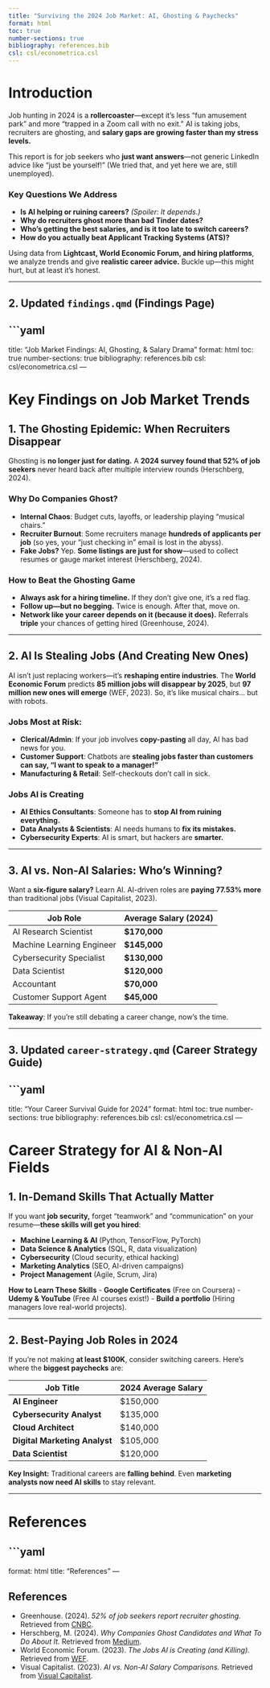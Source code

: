 ```yaml
---
title: "Surviving the 2024 Job Market: AI, Ghosting & Paychecks"
format: html
toc: true
number-sections: true
bibliography: references.bib
csl: csl/econometrica.csl
---
```


# Introduction

Job hunting in 2024 is a **rollercoaster**—except it’s less "fun amusement park" and more "trapped in a Zoom call with no exit." AI is taking jobs, recruiters are ghosting, and **salary gaps are growing faster than my stress levels.** 

This report is for job seekers who **just want answers**—not generic LinkedIn advice like "just be yourself!" (We tried that, and yet here we are, still unemployed). 

### **Key Questions We Address**
- **Is AI helping or ruining careers?** *(Spoiler: It depends.)*
- **Why do recruiters ghost more than bad Tinder dates?**
- **Who’s getting the best salaries, and is it too late to switch careers?**
- **How do you actually beat Applicant Tracking Systems (ATS)?**

Using data from **Lightcast, World Economic Forum, and hiring platforms**, we analyze trends and give **realistic career advice.** Buckle up—this might hurt, but at least it’s honest.

---

## **2. Updated `findings.qmd` (Findings Page)**

```yaml
---
title: "Job Market Findings: AI, Ghosting, & Salary Drama"
format: html
toc: true
number-sections: true
bibliography: references.bib
csl: csl/econometrica.csl
---

# **Key Findings on Job Market Trends**

## **1. The Ghosting Epidemic: When Recruiters Disappear**
Ghosting is **no longer just for dating.** A **2024 survey found that 52% of job seekers** never heard back after multiple interview rounds (Herschberg, 2024). 

### **Why Do Companies Ghost?**
- **Internal Chaos**: Budget cuts, layoffs, or leadership playing "musical chairs."
- **Recruiter Burnout**: Some recruiters manage **hundreds of applicants per job** (so yes, your "just checking in" email is lost in the abyss).
- **Fake Jobs?** Yep. **Some listings are just for show**—used to collect resumes or gauge market interest (Herschberg, 2024).

### **How to Beat the Ghosting Game**
- **Always ask for a hiring timeline.** If they don’t give one, it’s a red flag.
- **Follow up—but no begging.** Twice is enough. After that, move on.
- **Network like your career depends on it (because it does).** Referrals **triple** your chances of getting hired (Greenhouse, 2024).

---

## **2. AI Is Stealing Jobs (And Creating New Ones)**
AI isn’t just replacing workers—it’s **reshaping entire industries**. The **World Economic Forum** predicts **85 million jobs will disappear by 2025**, but **97 million new ones will emerge** (WEF, 2023). So, it’s like musical chairs… but with robots.

### **Jobs Most at Risk**:
- **Clerical/Admin**: If your job involves **copy-pasting** all day, AI has bad news for you.
- **Customer Support**: Chatbots are **stealing jobs faster than customers can say, "I want to speak to a manager!"**
- **Manufacturing & Retail**: Self-checkouts don’t call in sick.

### **Jobs AI is Creating**
- **AI Ethics Consultants**: Someone has to **stop AI from ruining everything.**
- **Data Analysts & Scientists**: AI needs humans to **fix its mistakes.**
- **Cybersecurity Experts**: AI is smart, but hackers are **smarter.**

---

## **3. AI vs. Non-AI Salaries: Who’s Winning?**
Want a **six-figure salary?** Learn AI. AI-driven roles are **paying 77.53% more** than traditional jobs (Visual Capitalist, 2023).

| Job Role                   | Average Salary (2024) |
|----------------------------|----------------------|
| AI Research Scientist      | **$170,000**        |
| Machine Learning Engineer  | **$145,000**        |
| Cybersecurity Specialist   | **$130,000**        |
| Data Scientist             | **$120,000**        |
| Accountant                 | **$70,000**         |
| Customer Support Agent     | **$45,000**         |

**Takeaway**: If you’re still debating a career change, now’s the time.

---

## **3. Updated `career-strategy.qmd` (Career Strategy Guide)**

```yaml
---
title: "Your Career Survival Guide for 2024"
format: html
toc: true
number-sections: true
bibliography: references.bib
csl: csl/econometrica.csl
---

# **Career Strategy for AI & Non-AI Fields**

## **1. In-Demand Skills That Actually Matter**
If you want **job security,** forget “teamwork” and “communication” on your resume—**these skills will get you hired**:

- **Machine Learning & AI** (Python, TensorFlow, PyTorch)
- **Data Science & Analytics** (SQL, R, data visualization)
- **Cybersecurity** (Cloud security, ethical hacking)
- **Marketing Analytics** (SEO, AI-driven campaigns)
- **Project Management** (Agile, Scrum, Jira)

**How to Learn These Skills**
- **Google Certificates** (Free on Coursera)
- **Udemy & YouTube** (Free AI courses exist!)
- **Build a portfolio** (Hiring managers love real-world projects).

---

## **2. Best-Paying Job Roles in 2024**
If you’re not making **at least $100K**, consider switching careers. Here’s where the **biggest paychecks** are:

| Job Title                  | 2024 Average Salary |
|----------------------------|-------------------|
| **AI Engineer**            | $150,000         |
| **Cybersecurity Analyst**  | $135,000         |
| **Cloud Architect**        | $140,000         |
| **Digital Marketing Analyst** | $105,000   |
| **Data Scientist**         | $120,000         |

**Key Insight:** Traditional careers are **falling behind**. Even **marketing analysts now need AI skills** to stay relevant.

---

# **References**
```yaml
---
format: html
title: "References"
---

## **References**
- Greenhouse. (2024). *52% of job seekers report recruiter ghosting.* Retrieved from [CNBC](https://www.cnbc.com/2024/11/26/most-job-seekers-say-theyve-been-ghosted-love-bombed-in-interviews.html).
- Herschberg, M. (2024). *Why Companies Ghost Candidates and What To Do About It.* Retrieved from [Medium](https://medium.com/@markaherschberg/why-companies-ghost-candidates-and-what-to-do-about-it-be955bbbdd7c).
- World Economic Forum. (2023). *The Jobs AI is Creating (and Killing).* Retrieved from [WEF](https://www.weforum.org/stories/2023/05/jobs-lost-created-ai-gpt/).
- Visual Capitalist. (2023). *AI vs. Non-AI Salary Comparisons.* Retrieved from [Visual Capitalist](https://www.visualcapitalist.com/charted-the-jobs-most-impacted-by-ai/).
